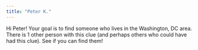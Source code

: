 ```yaml
---
title: "Peter K."
---
```


Hi Peter! Your goal is to find someone who lives in the Washington, DC area. There is 1 other person with this clue (and perhaps others who could have had this clue). See if you can find them!
